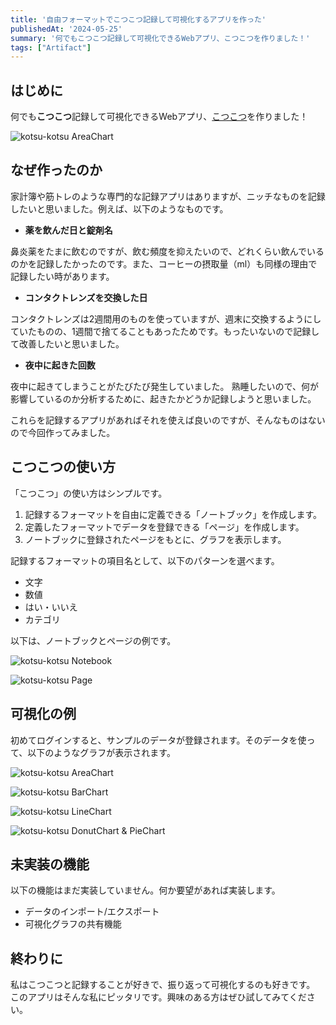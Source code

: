 ```yaml
---
title: '自由フォーマットでこつこつ記録して可視化するアプリを作った'
publishedAt: '2024-05-25'
summary: '何でもこつこつ記録して可視化できるWebアプリ、こつこつを作りました！'
tags: ["Artifact"]
---
```


## はじめに

何でも**こつこつ**記録して可視化できるWebアプリ、[こつこつ](https://kotsu-kotsu.vercel.app)を作りました！

<Image
  src="http://res.cloudinary.com/silverbirder/image/upload/v1716635435/wepuhxujcptqz2rixztk.png"
  width={500}
  height={500}
  alt="kotsu-kotsu AreaChart"
/>

## なぜ作ったのか

家計簿や筋トレのような専門的な記録アプリはありますが、ニッチなものを記録したいと思いました。例えば、以下のようなものです。

- **薬を飲んだ日と錠剤名**

鼻炎薬をたまに飲むのですが、飲む頻度を抑えたいので、どれくらい飲んでいるのかを記録したかったのです。また、コーヒーの摂取量（ml）も同様の理由で記録したい時があります。

- **コンタクトレンズを交換した日**

コンタクトレンズは2週間用のものを使っていますが、週末に交換するようにしていたものの、1週間で捨てることもあったためです。もったいないので記録して改善したいと思いました。

- **夜中に起きた回数**

夜中に起きてしまうことがたびたび発生していました。
熟睡したいので、何が影響しているのか分析するために、起きたかどうか記録しようと思いました。

これらを記録するアプリがあればそれを使えば良いのですが、そんなものはないので今回作ってみました。

## こつこつの使い方

「こつこつ」の使い方はシンプルです。

1. 記録するフォーマットを自由に定義できる「ノートブック」を作成します。
2. 定義したフォーマットでデータを登録できる「ページ」を作成します。
3. ノートブックに登録されたページをもとに、グラフを表示します。

記録するフォーマットの項目名として、以下のパターンを選べます。

- 文字
- 数値
- はい・いいえ
- カテゴリ

以下は、ノートブックとページの例です。

<Image
  src="http://res.cloudinary.com/silverbirder/image/upload/v1716643172/vtodrr6bzzg3siw2zel0.png"
  width={500}
  height={500}
  alt="kotsu-kotsu Notebook"
/>

<Image
  src="http://res.cloudinary.com/silverbirder/image/upload/v1716643174/oqobq91izn1nin1wlruw.png"
  width={500}
  height={500}
  alt="kotsu-kotsu Page"    
/>

## 可視化の例

初めてログインすると、サンプルのデータが登録されます。そのデータを使って、以下のようなグラフが表示されます。

<Image
  src="http://res.cloudinary.com/silverbirder/image/upload/v1716635435/wepuhxujcptqz2rixztk.png"
  width={500}
  height={500}
  alt="kotsu-kotsu AreaChart"
/>

<Image
  src="http://res.cloudinary.com/silverbirder/image/upload/v1716635437/mudp6eb8karjcsr4ghqf.png"
  width={500}
  height={500}
  alt="kotsu-kotsu BarChart"
/>

<Image
  src="http://res.cloudinary.com/silverbirder/image/upload/v1716635439/vptkdthlk9ky035xhwkf.png"
  width={500}
  height={500}
  alt="kotsu-kotsu LineChart"
/>

<Image
  src="http://res.cloudinary.com/silverbirder/image/upload/v1716635442/gvl19gniunq5hy29gxjn.png"
  width={500}
  height={500}
  alt="kotsu-kotsu DonutChart & PieChart"
/>

## 未実装の機能

以下の機能はまだ実装していません。何か要望があれば実装します。

- データのインポート/エクスポート
- 可視化グラフの共有機能

## 終わりに

私はこつこつと記録することが好きで、振り返って可視化するのも好きです。
このアプリはそんな私にピッタリです。興味のある方はぜひ試してみてください。
